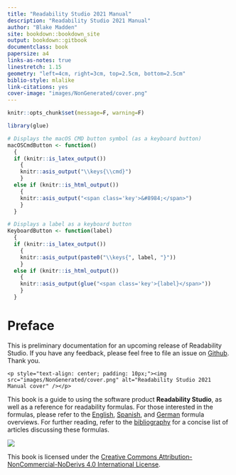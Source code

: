 --- 
title: "Readability Studio 2021 Manual"
description: "Readability Studio 2021 Manual"
author: "Blake Madden"
site: bookdown::bookdown_site
output: bookdown::gitbook
documentclass: book
papersize: a4
links-as-notes: true
linestretch: 1.15
geometry: "left=4cm, right=3cm, top=2.5cm, bottom=2.5cm"
biblio-style: mlalike
link-citations: yes
cover-image: "images/NonGenerated/cover.png"
---

```{r, include=FALSE}
knitr::opts_chunk$set(message=F, warning=F)

library(glue)

# Displays the macOS CMD button symbol (as a keyboard button)
macOSCmdButton <- function()
  {
  if (knitr::is_latex_output())
    {
    knitr::asis_output("\\keys{\\cmd}")
    }
  else if (knitr::is_html_output())
    {
    knitr::asis_output("<span class='key'>&#8984;</span>")
    }
  }

# Displays a label as a keyboard button
KeyboardButton <- function(label)
  {
  if (knitr::is_latex_output())
    {
    knitr::asis_output(paste0("\\keys{", label, "}"))
    }
  else if (knitr::is_html_output())
    {
    knitr::asis_output(glue("<span class='key'>{label}</span>"))
    }
  }
```

# Preface {#cover .unnumbered}

::: {.note}

This is preliminary documentation for an upcoming release of Readability Studio. If you have any feedback, please feel free to file an issue on [Github](https://github.com/Blake-Madden/ReadabilityStudioDocs). Thank you.
:::

```{asis, echo=!knitr::is_latex_output()}
<p style="text-align: center; padding: 10px;"><img src="images/NonGenerated/cover.png" alt="Readability Studio 2021 Manual cover" /></p>
```

This book is a guide to using the software product **Readability Studio**, as well as a reference for readability formulas. For those interested in the formulas, please refer to the [English](#english-readability-tests), [Spanish](#spanish-readability-tests), and [German](#german-readability-tests) formula overviews. For further reading, refer to the [bibliography](#bibliography) for a concise list of articles discussing these formulas.

![](images/NonGenerated/CC_BY-NC-ND.png)

This book is licensed under the [Creative Commons Attribution-NonCommercial-NoDerivs 4.0 International License](https://creativecommons.org/licenses/by-nc-nd/4.0/).